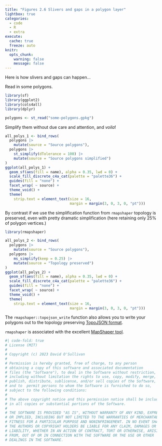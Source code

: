 ```yaml
---
title: "Figures 2.6 Slivers and gaps in a polygon layer"
lightbox: true
categories: 
  - code
  - R
  - extra
execute: 
  cache: true
  freeze: auto
knitr:
  opts_chunk: 
    warning: false
    message: false
---
```


Here is how slivers and gaps can happen...

Read in some polygons.

```r
library(sf)
library(ggplot2)
library(cols4all)
library(dplyr)

polygons <- st_read("some-polygons.gpkg")
```

Simplify them without due care and attention, and _voila_! 

```r
all_polys_1 <- bind_rows(
  polygons |> 
    mutate(source = "Source polygons"),
  polygons |> 
    st_simplify(dTolerance = 100) |> 
    mutate(source = "Source polygons simplified")
)
ggplot(all_polys_1) +
  geom_sf(aes(fill = name), alpha = 0.35, lwd = 0) +
  scale_fill_discrete_c4a_cat(palette = "palette36") +
  guides(fill = "none") +
  facet_wrap( ~ source) +
  theme_void() +
  theme(
    strip.text = element_text(size = 16, 
                              margin = margin(3, 0, 3, 0, "pt")))
```

By contrast if we use the simplification function from `rmapshaper` topology is preserved, even with pretty dramatic simplification (here retaining only 25% of polygon vertices.)

```r
library(rmapshaper)

all_polys_2 <- bind_rows(
  polygons |> 
    mutate(source = "Source polygons"),
  polygons |> 
    ms_simplify(keep = 0.25) |> 
    mutate(source = "Topology preserved")
)
ggplot(all_polys_2) +
  geom_sf(aes(fill = name), alpha = 0.35, lwd = 0) +
  scale_fill_discrete_c4a_cat(palette = "palette36") +
  guides(fill = "none") +
  facet_wrap( ~ source) +
  theme_void() +
  theme(
    strip.text = element_text(size = 16, 
                              margin = margin(3, 0, 3, 0, "pt")))
```

The `rmapshaper::topojson_write` function also allows you to write your polygons out to the topology preserving [TopoJSON format](https://github.com/topojson/topojson).

`rmapshaper` is associated with the excellent [MapShaper tool](http://www.mapshaper.org/).

```r
#| code-fold: true
# License (MIT)
#
# Copyright (c) 2023 David O'Sullivan
#
# Permission is hereby granted, free of charge, to any person
# obtaining a copy of this software and associated documentation
# files (the "Software"), to deal in the Software without restriction,
# including without limitation the rights to use, copy, modify, merge,
# publish, distribute, sublicense, and/or sell copies of the Software,
# and to  permit persons to whom the Software is furnished to do so,
# subject to the following conditions:
#
# The above copyright notice and this permission notice shall be included
# in all copies or substantial portions of the Software.
#
# THE SOFTWARE IS PROVIDED "AS IS", WITHOUT WARRANTY OF ANY KIND, EXPRESS
# OR IMPLIED, INCLUDING BUT NOT LIMITED TO THE WARRANTIES OF MERCHANTABILITY,
# FITNESS FOR A PARTICULAR PURPOSE AND NONINFRINGEMENT. IN NO EVENT SHALL
# THE AUTHORS OR COPYRIGHT HOLDERS BE LIABLE FOR ANY CLAIM, DAMAGES OR OTHER
# LIABILITY, WHETHER IN AN ACTION OF CONTRACT, TORT OR OTHERWISE, ARISING
# FROM, OUT OF OR IN CONNECTION WITH THE SOFTWARE OR THE USE OR OTHER
# DEALINGS IN THE SOFTWARE.
```

